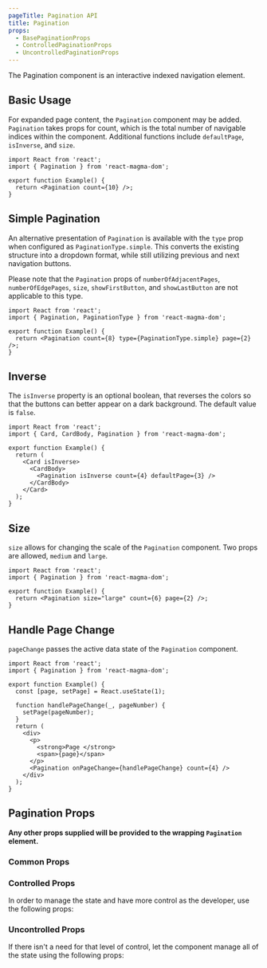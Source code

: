 ```yaml
---
pageTitle: Pagination API
title: Pagination
props:
  - BasePaginationProps
  - ControlledPaginationProps
  - UncontrolledPaginationProps
---
```


<PageContent componentName="pagination" type="api">

<LeadParagraph>
  The Pagination component is an interactive indexed navigation element.
</LeadParagraph>

## Basic Usage

For expanded page content, the `Pagination` component may be added. `Pagination` takes props for count, which is the total number of navigable indices within the component. Additional functions include `defaultPage`, `isInverse`, and `size`.

```tsx
import React from 'react';
import { Pagination } from 'react-magma-dom';

export function Example() {
  return <Pagination count={10} />;
}
```

## Simple Pagination

An alternative presentation of `Pagination` is available with the `type` prop when configured as `PaginationType.simple`. This converts the existing structure into a dropdown format, while still utilizing previous and next navigation buttons.

Please note that the `Pagination` props of `numberOfAdjacentPages`, `numberOfEdgePages`, `size`, `showFirstButton`, and `showLastButton` are not applicable to this type.

```tsx
import React from 'react';
import { Pagination, PaginationType } from 'react-magma-dom';

export function Example() {
  return <Pagination count={8} type={PaginationType.simple} page={2} />;
}
```

## Inverse

The `isInverse` property is an optional boolean, that reverses the colors so that the buttons can better appear on a dark background.
The default value is `false`.

```tsx
import React from 'react';
import { Card, CardBody, Pagination } from 'react-magma-dom';

export function Example() {
  return (
    <Card isInverse>
      <CardBody>
        <Pagination isInverse count={4} defaultPage={3} />
      </CardBody>
    </Card>
  );
}
```

## Size

`size` allows for changing the scale of the `Pagination` component. Two props are allowed, `medium` and `large`.

```tsx
import React from 'react';
import { Pagination } from 'react-magma-dom';

export function Example() {
  return <Pagination size="large" count={6} page={2} />;
}
```

## Handle Page Change

`pageChange` passes the active data state of the `Pagination` component.

```tsx
import React from 'react';
import { Pagination } from 'react-magma-dom';

export function Example() {
  const [page, setPage] = React.useState(1);

  function handlePageChange(_, pageNumber) {
    setPage(pageNumber);
  }
  return (
    <div>
      <p>
        <strong>Page </strong>
        <span>{page}</span>
      </p>
      <Pagination onPageChange={handlePageChange} count={4} />
    </div>
  );
}
```

## Pagination Props

**Any other props supplied will be provided to the wrapping `Pagination` element.**

### Common Props

<BasePaginationProps />

### Controlled Props

In order to manage the state and have more control as the developer, use the following props:

<ControlledPaginationProps />

### Uncontrolled Props

If there isn't a need for that level of control, let the component manage all of the state using the following props:

<UncontrolledPaginationProps />

</PageContent>
